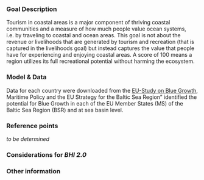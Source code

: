 ### Goal Description

Tourism in coastal areas is a major component of thriving coastal communities and a measure of how much people value ocean systems, i.e. by traveling to coastal and ocean areas. This goal is not about the revenue or livelihoods that are generated by tourism and recreation (that is captured in the livelihoods goal) but instead captures the value that people have for experiencing and enjoying coastal areas. A score of 100 means a region utilizes its full recreational potential without harming the ecosystem. <!---**In the BHI, ....**--->


### Model & Data


Data for each country were downloaded from the [EU-Study on Blue Growth](https://webgate.ec.europa.eu/maritimeforum/node/3550), Maritime Policy and the EU Strategy for the Baltic Sea Region” identified the potential for Blue Growth in each of the EU Member States (MS) of the Baltic Sea Region (BSR) and at sea basin level.

<!---
The tourism model incorporates the nights of stay in accommodations and compare that to the reference point. 

We used Eurostat dataset on [nights spent at tourist accommodation establishments](http://appsso.eurostat.ec.europa.eu/nui/show.do?dataset=tour_occ_nin2&lang=en) by all NUTS regions. [tour_occ_nin2] 
--->

### Reference points

*to be determined*
<!---
103% of the highest number of night of stay in the past five years. This is based on [EU's Blue Growth Strategy](http://ec.europa.eu/maritimeaffairs/policy/coastal_tourism/index_en.htm), which states "the coastal and maritime tourism sector has been identified as an area with special potential to foster a smart, sustainable and inclusive Europe. It is the biggest maritime sector in terms of gross value added and employment and is expected to grow by 2-3% by 2020." 
--->


### Considerations for *BHI 2.0*

<!---MISSING data for region 19, 22, 30, 33 --->

### Other information

